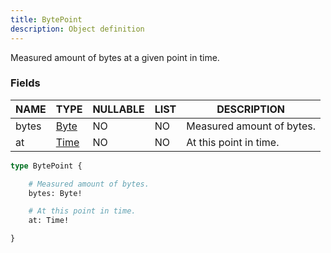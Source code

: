 ```yaml
---
title: BytePoint
description: Object definition
---
```


Measured amount of bytes at a given point in time.

### Fields

| NAME | TYPE | NULLABLE | LIST | DESCRIPTION |
| - | - | - | - | - |
| bytes | [Byte](../ecdn-api-scalars/Byte) | NO | NO | Measured amount of bytes. | 
| at | [Time](../ecdn-api-scalars/Time) | NO | NO | At this point in time. | 

```graphql
type BytePoint {

	# Measured amount of bytes.
	bytes: Byte!

	# At this point in time.
	at: Time!

}
```

